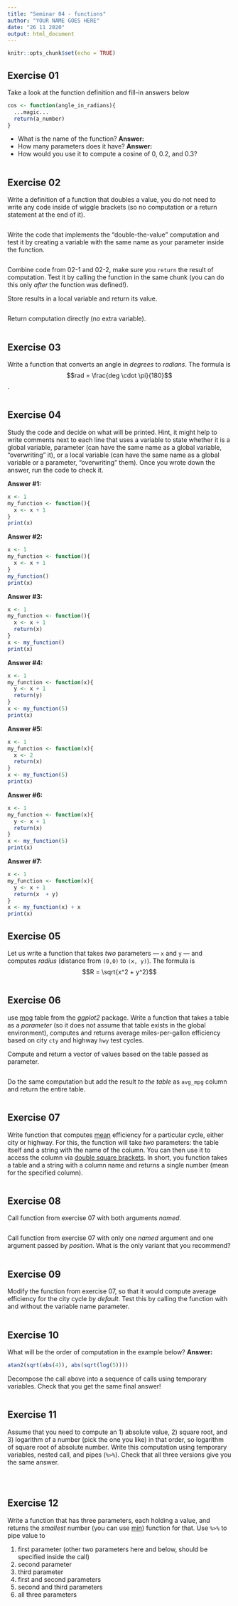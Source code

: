 ```yaml
---
title: "Seminar 04 - functions"
author: "YOUR NAME GOES HERE"
date: "26 11 2020"
output: html_document
---
```


```r
knitr::opts_chunk$set(echo = TRUE)
```

## Exercise 01
Take a look at the function definition and fill-in answers below
```r
cos <- function(angle_in_radians){
  ...magic...
  return(a_number)
}
```

* What is the name of the function? **Answer:**
* How many parameters does it have? **Answer:**
* How would you use it to compute a cosine of 0, 0.2, and 0.3?
```r
```

## Exercise 02
 Write a definition of a function that doubles a value, you do not need to write any code inside of wiggle brackets (so no computation or a return statement at the end of it).
```r

```

Write the code that implements the "double-the-value" computation and test it by creating a variable with the same name as your parameter inside the function.
```r

```

Combine code from 02-1 and 02-2, make sure you `return` the result of computation. Test it by calling the function in the same chunk (you can do this only _after_ the function was defined!).

Store results in a local variable and return its value.
```r

```


Return computation directly (no extra variable).
```r

```

## Exercise 03
Write a function that converts an angle in _degrees_ to _radians_. The formula is $$rad = \frac{deg \cdot \pi}{180}$$.
```r

```

## Exercise 04
Study the code and decide on what will be printed. Hint, it might help to write comments next to each line that uses a variable to state whether it is a global variable, parameter (can have the same name as a global variable, "overwriting" it), or a local variable (can have the same name as a global variable or a parameter, "overwriting" them). Once you wrote down the answer, run the code to check it.

**Answer #1:**
```r
x <- 1
my_function <- function(){
  x <- x + 1
}
print(x)
```

**Answer #2:**
```r
x <- 1
my_function <- function(){
  x <- x + 1
}
my_function()
print(x)
```

**Answer #3:**
```r
x <- 1
my_function <- function(){
  x <- x + 1
  return(x)
}
x <- my_function()
print(x)
```

**Answer #4:**
```r
x <- 1
my_function <- function(x){
  y <- x + 1
  return(y)
}
x <- my_function(5)
print(x)
```

**Answer #5:**
```r
x <- 1
my_function <- function(x){
  x <- 2
  return(x)
}
x <- my_function(5)
print(x)
```

**Answer #6:**
```r
x <- 1
my_function <- function(x){
  y <- x + 1
  return(x)
}
x <- my_function(5)
print(x)
```

**Answer #7:**
```r
x <- 1
my_function <- function(x){
  y <- x + 1
  return(x  + y)
}
x <- my_function(x) + x
print(x)
```

## Exercise 05
Let us write a function that takes _two_ parameters — `x` and `y` — and computes _radius_ (distance from `(0,0)` to `(x, y)`). The formula is 
$$R = \sqrt{x^2 + y^2}$$
```r

```


## Exercise 06
use [mpg](https://ggplot2.tidyverse.org/reference/mpg.html) table from the _ggplot2_ package. Write a function that takes a table as a _parameter_ (so it does not assume that table exists in the global environment), computes and returns average miles-per-gallon efficiency based on city `cty` and highway `hwy` test cycles.

Compute and return a vector of values based on the table passed as parameter.
```r
```

Do the same computation but add the result _to the table_ as `avg_mpg` column and return the entire table.
```r
```

## Exercise 07
Write function that computes [mean](https://stat.ethz.ch/R-manual/R-devel/library/base/html/mean.html) efficiency for a particular cycle, either city or highway. For this, the function will take _two_ parameters: the table itself and a string with the name of the column. You can then use it to access the column via [double square brackets](#get-single-column). In short, you function takes a table and a string with a column name and returns a single number (mean for the specified column).
```r
```

## Exercise 08
Call function from exercise 07 with both arguments _named_.
```r
```

Call function from exercise 07 with only one _named_ argument and one argument passed by _position_. What is the only variant that you recommend?
```r
```

## Exercise 09
Modify the function from exercise 07, so that it would compute average efficiency for the city cycle _by default_. Test this by calling the function with and without the variable name parameter.
```r
```

## Exercise 10
What will be the order of computation in the example below?
**Answer: **
```r
atan2(sqrt(abs(4)), abs(sqrt(log(5))))
```

Decompose the call above into a sequence of calls using temporary variables. Check that you get the same final answer!
```r
```

## Exercise 11
Assume that you need to compute an 1) absolute value, 2) square root, and 3) logarithm of a number (pick the one you like) in that order, so logarithm of square root of absolute number. Write this computation using temporary variables, nested call, and pipes (`%>%`). Check that all three versions give you the same answer.

```r
```

```r
```

```r
```

## Exercise 12
Write a function that has three parameters, each holding a value, and returns the _smallest_ number (you can use [min](https://stat.ethz.ch/R-manual/R-devel/library/base/html/Extremes.html)) function for that. Use `%>%` to pipe value to

1. first parameter (other two parameters here and below, should be specified inside the call)
2. second parameter
3. third parameter
4. first and second parameters
5. second and third parameters
6. all three parameters

```r
```

```r
```

```r
```

```r
```

```r
```

```r
```

```r
```
